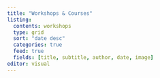 ```yaml
---
title: "Workshops & Courses"
listing: 
  contents: workshops
  type: grid
  sort: "date desc"
  categories: true
  feed: true
  fields: [title, subtitle, author, date, image]
editor: visual
---
```

